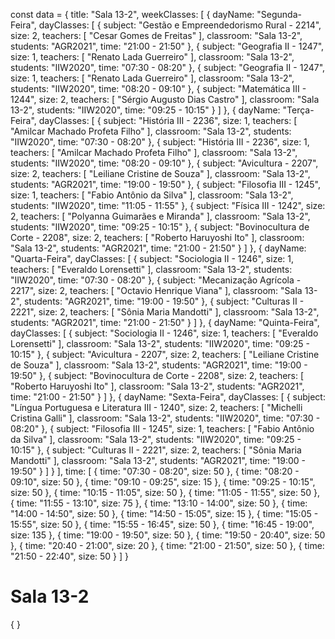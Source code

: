 const data = {
  title: "Sala 13-2",
  weekClasses: [
    {
      dayName: "Segunda-Feira",
      dayClasses: [
        {
          subject: "Gestão e Empreendedorismo Rural - 2214",
          size: 2,
          teachers: [
            "Cesar Gomes de Freitas"
          ],
          classroom: "Sala 13-2",
          students: "AGR2021",
          time: "21:00 - 21:50"
        },
        {
          subject: "Geografia II - 1247",
          size: 1,
          teachers: [
            "Renato Lada Guerreiro"
          ],
          classroom: "Sala 13-2",
          students: "IIW2020",
          time: "07:30 - 08:20"
        },
        {
          subject: "Geografia II - 1247",
          size: 1,
          teachers: [
            "Renato Lada Guerreiro"
          ],
          classroom: "Sala 13-2",
          students: "IIW2020",
          time: "08:20 - 09:10"
        },
        {
          subject: "Matemática III - 1244",
          size: 2,
          teachers: [
            "Sérgio Augusto Dias Castro"
          ],
          classroom: "Sala 13-2",
          students: "IIW2020",
          time: "09:25 - 10:15"
        }
      ]
    },
    {
      dayName: "Terça-Feira",
      dayClasses: [
        {
          subject: "História III - 2236",
          size: 1,
          teachers: [
            "Amilcar Machado Profeta Filho"
          ],
          classroom: "Sala 13-2",
          students: "IIW2020",
          time: "07:30 - 08:20"
        },
        {
          subject: "História III - 2236",
          size: 1,
          teachers: [
            "Amilcar Machado Profeta Filho"
          ],
          classroom: "Sala 13-2",
          students: "IIW2020",
          time: "08:20 - 09:10"
        },
        {
          subject: "Avicultura - 2207",
          size: 2,
          teachers: [
            "Leiliane Cristine de Souza"
          ],
          classroom: "Sala 13-2",
          students: "AGR2021",
          time: "19:00 - 19:50"
        },
        {
          subject: "Filosofia III - 1245",
          size: 1,
          teachers: [
            "Fabio Antônio da Silva"
          ],
          classroom: "Sala 13-2",
          students: "IIW2020",
          time: "11:05 - 11:55"
        },
        {
          subject: "Física III - 1242",
          size: 2,
          teachers: [
            "Polyanna Guimarães e Miranda"
          ],
          classroom: "Sala 13-2",
          students: "IIW2020",
          time: "09:25 - 10:15"
        },
        {
          subject: "Bovinocultura de Corte - 2208",
          size: 2,
          teachers: [
            "Roberto Haruyoshi Ito"
          ],
          classroom: "Sala 13-2",
          students: "AGR2021",
          time: "21:00 - 21:50"
        }
      ]
    },
    {
      dayName: "Quarta-Feira",
      dayClasses: [
        {
          subject: "Sociologia II - 1246",
          size: 1,
          teachers: [
            "Everaldo Lorensetti"
          ],
          classroom: "Sala 13-2",
          students: "IIW2020",
          time: "07:30 - 08:20"
        },
        {
          subject: "Mecanização Agrícola - 2217",
          size: 2,
          teachers: [
            "Octavio Henrique Viana"
          ],
          classroom: "Sala 13-2",
          students: "AGR2021",
          time: "19:00 - 19:50"
        },
        {
          subject: "Culturas II - 2221",
          size: 2,
          teachers: [
            "Sônia Maria Mandotti"
          ],
          classroom: "Sala 13-2",
          students: "AGR2021",
          time: "21:00 - 21:50"
        }
      ]
    },
    {
      dayName: "Quinta-Feira",
      dayClasses: [
        {
          subject: "Sociologia II - 1246",
          size: 1,
          teachers: [
            "Everaldo Lorensetti"
          ],
          classroom: "Sala 13-2",
          students: "IIW2020",
          time: "09:25 - 10:15"
        },
        {
          subject: "Avicultura - 2207",
          size: 2,
          teachers: [
            "Leiliane Cristine de Souza"
          ],
          classroom: "Sala 13-2",
          students: "AGR2021",
          time: "19:00 - 19:50"
        },
        {
          subject: "Bovinocultura de Corte - 2208",
          size: 2,
          teachers: [
            "Roberto Haruyoshi Ito"
          ],
          classroom: "Sala 13-2",
          students: "AGR2021",
          time: "21:00 - 21:50"
        }
      ]
    },
    {
      dayName: "Sexta-Feira",
      dayClasses: [
        {
          subject: "Língua Portuguesa e Literatura III - 1240",
          size: 2,
          teachers: [
            "Michelli Cristina Galli"
          ],
          classroom: "Sala 13-2",
          students: "IIW2020",
          time: "07:30 - 08:20"
        },
        {
          subject: "Filosofia III - 1245",
          size: 1,
          teachers: [
            "Fabio Antônio da Silva"
          ],
          classroom: "Sala 13-2",
          students: "IIW2020",
          time: "09:25 - 10:15"
        },
        {
          subject: "Culturas II - 2221",
          size: 2,
          teachers: [
            "Sônia Maria Mandotti"
          ],
          classroom: "Sala 13-2",
          students: "AGR2021",
          time: "19:00 - 19:50"
        }
      ]
    }
  ],
  time: [
    {
      time: "07:30 - 08:20",
      size: 50
    },
    {
      time: "08:20 - 09:10",
      size: 50
    },
    {
      time: "09:10 - 09:25",
      size: 15
    },
    {
      time: "09:25 - 10:15",
      size: 50
    },
    {
      time: "10:15 - 11:05",
      size: 50
    },
    {
      time: "11:05 - 11:55",
      size: 50
    },
    {
      time: "11:55 - 13:10",
      size: 75
    },
    {
      time: "13:10 - 14:00",
      size: 50
    },
    {
      time: "14:00 - 14:50",
      size: 50
    },
    {
      time: "14:50 - 15:05",
      size: 15
    },
    {
      time: "15:05 - 15:55",
      size: 50
    },
    {
      time: "15:55 - 16:45",
      size: 50
    },
    {
      time: "16:45 - 19:00",
      size: 135
    },
    {
      time: "19:00 - 19:50",
      size: 50
    },
    {
      time: "19:50 - 20:40",
      size: 50
    },
    {
      time: "20:40 - 21:00",
      size: 20
    },
    {
      time: "21:00 - 21:50",
      size: 50
    },
    {
      time: "21:50 - 22:40",
      size: 50
    }
  ]
}

# Sala 13-2

<div>
    {
        <Grid
            title={data.title} 
            weekClasses={data.weekClasses} 
            time={data.time}
        />
    }
</div>